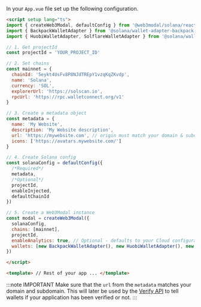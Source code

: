
In your `App.vue` file set up the following configuration.

```html
<script setup lang="ts">
import { createWeb3Modal, defaultConfig } from '@web3modal/solana/react'
import { BackpackWalletAdapter } from '@solana/wallet-adapter-backpack'
import { HuobiWalletAdapter, SolflareWalletAdapter } from '@solana/wallet-adapter-wallets'

// 1. Get projectId
const projectId = 'YOUR_PROJECT_ID'

// 2. Set chains
const mainnet = {
  chainId: '5eykt4UsFv8P8NJdTREpY1vzqKqZKvdp',
  name: 'Solana',
  currency: 'SOL',
  explorerUrl: 'https://solscan.io',
  rpcUrl: 'https://rpc.walletconnect.org/v1'
}

// 3. Create a metadata object
const metadata = {
  name: 'My Website',
  description: 'My Website description',
  url: 'https://mywebsite.com', // origin must match your domain & subdomain
  icons: ['https://avatars.mywebsite.com/']
}

// 4. Create Solana config
const solanaConfig = defaultConfig({
  /*Required*/
  metadata,
  /*Optional*/
  projectId,
  enableInjected,
  defaultChainId
})

// 5. Create a Web3Modal instance
const modal = createWeb3Modal({
  solanaConfig,
  chains: [mainnet],
  projectId,
  enableAnalytics: true, // Optional - defaults to your Cloud configuration
  wallets: [new BackpackWalletAdapter(), new HuobiWalletAdapter(), new SolflareWalletAdapter()]
})

</script>

<template> // Rest of your app ... </template>
```

:::note IMPORTANT
Make sure that the `url` from the `metadata` matches your domain and subdomain. This will later be used by the [Verify API](../../../cloud/verify.mdx) to tell wallets if your application has been verified or not.
:::
